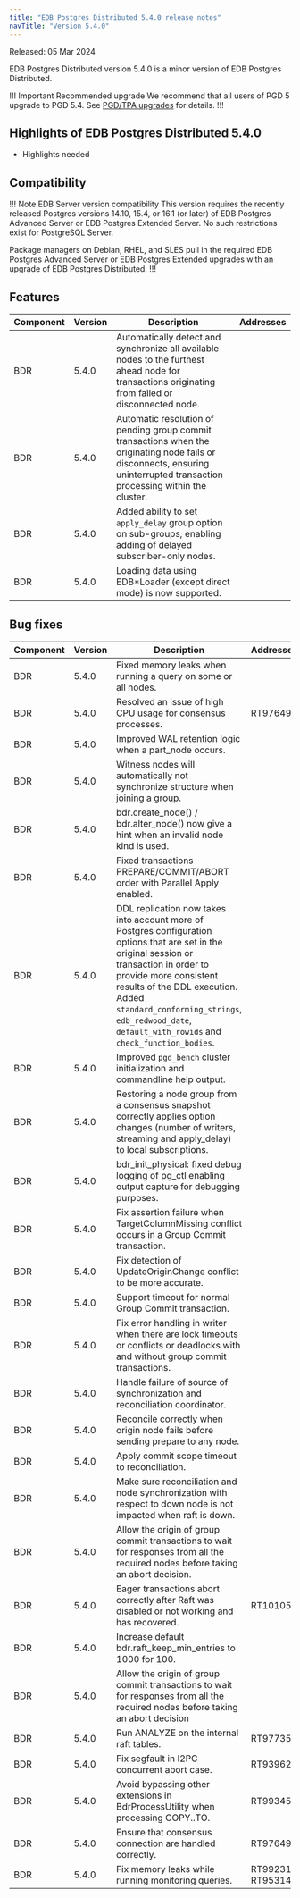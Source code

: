 ```yaml
---
title: "EDB Postgres Distributed 5.4.0 release notes"
navTitle: "Version 5.4.0"
---
```


Released: 05 Mar 2024

EDB Postgres Distributed version 5.4.0 is a minor version of EDB Postgres Distributed.

!!! Important Recommended upgrade
We recommend that all users of PGD 5 upgrade to PGD 5.4. See [PGD/TPA upgrades](../upgrades/tpa_overview) for details.
!!!

## Highlights of EDB Postgres Distributed 5.4.0

* Highlights needed

## Compatibility

!!! Note EDB Server version compatibility
This version requires the recently released Postgres versions 14.10, 15.4,
or 16.1 (or later) of EDB Postgres Advanced Server or EDB Postgres Extended
Server. No such restrictions exist for PostgreSQL Server.

Package managers on Debian, RHEL, and SLES pull in the required EDB Postgres Advanced Server or EDB Postgres Extended 
upgrades with an upgrade of EDB Postgres Distributed.
!!!

## Features

| Component | Version | Description                                                                                                                                                                 | Addresses |
|-----------|---------|-----------------------------------------------------------------------------------------------------------------------------------------------------------------------------|-----------|
| BDR       | 5.4.0   | Automatically detect and synchronize all available nodes to the furthest ahead node for transactions originating from failed or disconnected node.                          |           |
| BDR       | 5.4.0   | Automatic resolution of pending group commit transactions when the originating node fails or disconnects, ensuring uninterrupted transaction processing within the cluster. |           |
| BDR       | 5.4.0   | Added ability to set `apply_delay` group option on sub-groups, enabling adding of delayed subscriber-only nodes.                                                            |           |
| BDR | 5.4.0 | Loading data using EDB*Loader (except direct mode) is now supported. | |
## Bug fixes

| Component | Version | Description                                                                                                                                                                                                                                                                                                     | Addresses        |
|-----------|---------|-----------------------------------------------------------------------------------------------------------------------------------------------------------------------------------------------------------------------------------------------------------------------------------------------------------------|------------------|
| BDR       | 5.4.0   | Fixed memory leaks when running a query on some or all nodes.                                                                                                                                                                                                                                                   |                  |
| BDR       | 5.4.0   | Resolved an issue of high CPU usage for consensus processes.                                                                                                                                                                                                                                                    | RT97649          |
| BDR       | 5.4.0   | Improved WAL retention logic when a part_node occurs.                                                                                                                                                                                                                                                           |                  |
| BDR       | 5.4.0   | Witness nodes will automatically not synchronize structure when joining a group.                                                                                                                                                                                                                                |                  |
| BDR       | 5.4.0   | bdr.create_node() / bdr.alter_node() now give a hint when an invalid node kind is used.                                                                                                                                                                                                                         |                  |
| BDR       | 5.4.0   | Fixed transactions PREPARE/COMMIT/ABORT order with Parallel Apply enabled.                                                                                                                                                                                                                                      |                  |
| BDR       | 5.4.0   | DDL replication now takes into account more of Postgres configuration options that are set in the original session or transaction in order to provide more consistent results of the DDL execution. Added `standard_conforming_strings`, `edb_redwood_date`, `default_with_rowids` and `check_function_bodies`. |                  |
| BDR       | 5.4.0   | Improved `pgd_bench` cluster initialization and commandline help output.                                                                                                                                                                                                                                        |                  |
| BDR       | 5.4.0   | Restoring a node group from a consensus snapshot correctly applies option changes (number of writers, streaming and apply_delay) to local subscriptions.                                                                                                                                                        |                  |
| BDR       | 5.4.0   | bdr_init_physical: fixed debug logging of pg_ctl enabling output capture for debugging purposes.                                                                                                                                                                                                                |                  |
| BDR       | 5.4.0   | Fix assertion failure when TargetColumnMissing conflict occurs in a Group Commit transaction.                                                                                                                                                                                                                   |                  |
| BDR       | 5.4.0   | Fix detection of UpdateOriginChange conflict to be more accurate.                                                                                                                                                                                                                                               |                  |
| BDR       | 5.4.0   | Support timeout for normal Group Commit transaction.                                                                                                                                                                                                                                                            |                  |
| BDR       | 5.4.0   | Fix error handling in writer when there are lock timeouts or conflicts or deadlocks with and without group commit transactions.                                                                                                                                                                                 |                  |
| BDR       | 5.4.0   | Handle failure of source of synchronization and reconciliation coordinator.                                                                                                                                                                                                                                     |                  |
| BDR       | 5.4.0   | Reconcile correctly when origin node fails before sending prepare to any node.                                                                                                                                                                                                                                  |                  |
| BDR       | 5.4.0   | Apply commit scope timeout to reconciliation.                                                                                                                                                                                                                                                                   |                  |
| BDR       | 5.4.0   | Make sure reconciliation and node synchronization with respect to down node is not impacted when raft is down.                                                                                                                                                                                                  |                  |
| BDR       | 5.4.0   | Allow the origin of group commit transactions to wait for responses from all the required nodes before taking an abort decision.                                                                                                                                                                                |                  |
| BDR       | 5.4.0   | Eager transactions abort correctly after Raft was disabled or not working and has recovered.                                                                                                                                                                                                                              | RT101055         |
| BDR       | 5.4.0   | Increase default bdr.raft_keep_min_entries to 1000 for 100.                                                                                                                                                                                                                                                     |                  |
| BDR       | 5.4.0   | Allow the origin of group commit transactions to wait for responses from all the required nodes before taking an abort decision                                                                                                                                                                                 |                  |
| BDR       | 5.4.0   | Run ANALYZE on the internal raft tables.                                                                                                                                                                                                                                                                    | RT97735          |
| BDR       | 5.4.0   | Fix segfault in I2PC concurrent abort case.                                                                                                                                                                                                                                                                     | RT93962          |
| BDR       | 5.4.0   | Avoid bypassing other extensions in BdrProcessUtility when processing COPY..TO.                                                                                                                                                                                                                                 | RT99345          |
| BDR       | 5.4.0   | Ensure that consensus connection are handled correctly.                                                                                                                                                                                                                                                         | RT97649          |
| BDR       | 5.4.0   | Fix memory leaks while running monitoring queries.                                                                                                                                                                                                                                                              | RT99231, RT95314 |
